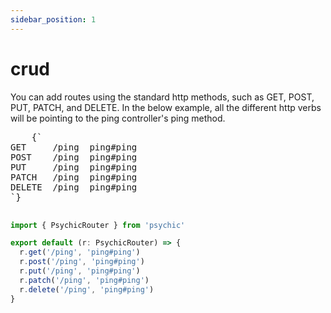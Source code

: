 ```yaml
---
sidebar_position: 1
---
```



# crud

You can add routes using the standard http methods, such as GET, POST, PUT, PATCH, and DELETE. In the below example, all the different http verbs will be pointing to the ping controller's ping method.

<RightSidebarItem>
  <pre style={{ backgroundColor: 'transparent' }}>
    {`
GET     /ping  ping#ping
POST    /ping  ping#ping
PUT     /ping  ping#ping
PATCH   /ping  ping#ping
DELETE  /ping  ping#ping
`}
  </pre>
</RightSidebarItem>

```ts // conf/routes.ts
import { PsychicRouter } from 'psychic'

export default (r: PsychicRouter) => {
  r.get('/ping', 'ping#ping')
  r.post('/ping', 'ping#ping')
  r.put('/ping', 'ping#ping')
  r.patch('/ping', 'ping#ping')
  r.delete('/ping', 'ping#ping')
}
```
